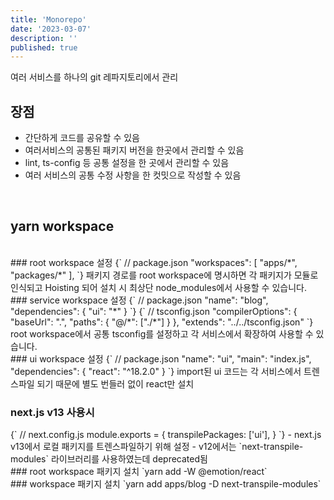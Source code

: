 ```yaml
---
title: 'Monorepo'
date: '2023-03-07'
description: ''
published: true
---
```


여러 서비스를 하나의 git 레파지토리에서 관리
<br/>
## 장점
- 간단하게 코드를 공유할 수 있음
- 여러서비스의 공통된 패키지 버전을 한곳에서 관리할 수 있음
- lint, ts-config 등 공통 설정을 한 곳에서 관리할 수 있음
- 여러 서비스의 공통 수정 사항을 한 컷밋으로 작성할 수 있음
<br/>

## yarn workspace
<br/>
### root workspace 설정
<CodeBlock>
  {`
  //  package.json
  "workspaces": [
    "apps/*",
    "packages/*"
  ],
`}
</CodeBlock>
패키지 경로를 root workspace에 명시하면 각 패키지가 모듈로 인식되고 Hoisting 되어 설치 시 최상단 node_modules에서 사용할 수 있습니다.
<br/>
### service workspace 설정
<CodeBlock>
  {`
  //  package.json
   "name": "blog",
   "dependencies": {
      "ui": "*"
    }
  `}
</CodeBlock>
<CodeBlock>
  {`
  //  tsconfig.json
  "compilerOptions": {
    "baseUrl": ".",
    "paths": {
      "@/*": ["./*"]
    }
  },
  "extends": "../../tsconfig.json"
  `}
</CodeBlock>
root workspace에서 공통 tsconfig를 설정하고 각 서비스에서 확장하여 사용할 수 있습니다.
<br/>
### ui workspace 설정
<CodeBlock>
  {`
  //  package.json
  "name": "ui",
  "main": "index.js",
  "dependencies": {
    "react": "^18.2.0"
  }
  `}
</CodeBlock>
import된 ui 코드는 각 서비스에서 트렌스파일 되기 때문에 별도 번들러 없이 react만 설치 
<br/>

### next.js v13 사용시

<CodeBlock>
{`
  //  next.config.js
  module.exports = {
    transpilePackages: ['ui'],
  }
`}
</CodeBlock>
- next.js v13에서 로컬 패키지를 트렌스파일하기 위해 설정
- v12에서는 `next-transpile-modules` 라이브러리를 사용하였는데 deprecated됨
<br/>
### root workspace 패키지 설치
`yarn add -W @emotion/react`
<br/>
### workspace 패키지 설치
`yarn add apps/blog -D next-transpile-modules`


